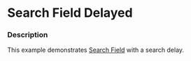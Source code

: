 
# Search Field Delayed

### Description

This example demonstrates [Search Field](/components/cerner-terra-core-docs/search-field/about) with a search delay.

<SearchFieldDelayed title='Search Field Delayed' />